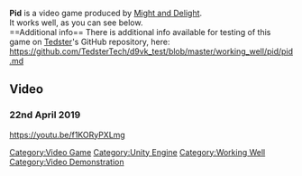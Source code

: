 <strong>Pid</strong> is a video game produced by [[Might and Delight]].
<br />
It works well, as you can see below.
<br />
==Additional info==
There is additional info available for testing of this game on [[User:Tedster|Tedster]]'s GitHub repository, here:
<br />
https://github.com/TedsterTech/d9vk_test/blob/master/working_well/pid/pid.md

==Video==
===22nd April 2019===
<youtube>https://youtu.be/f1KORyPXLmg</youtube>

[[Category:Video Game]]
[[Category:Unity Engine]]
[[Category:Working Well]]
[[Category:Video Demonstration]]
